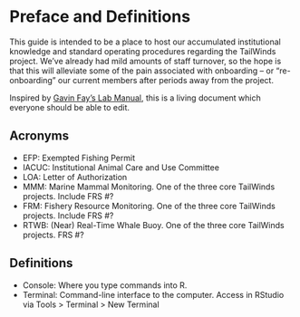 # Preface and Definitions {.unnumbered}

This guide is intended to be a place to host our accumulated institutional knowledge and standard operating procedures regarding the TailWinds project. We've already had mild amounts of staff turnover, so the hope is that this will alleviate some of the pain associated with onboarding -- or "re-onboarding" our current members after periods away from the project.

Inspired by [Gavin Fay's Lab Manual](https://thefaylab.github.io/lab-manual/), this is a living document which everyone should be able to edit.

## Acronyms

-   EFP: Exempted Fishing Permit
-   IACUC: Institutional Animal Care and Use Committee
-   LOA: Letter of Authorization
-   MMM: Marine Mammal Monitoring. One of the three core TailWinds projects. Include FRS #?
-   FRM: Fishery Resource Monitoring. One of the three core TailWinds projects. Include FRS #?
-   RTWB: (Near) Real-Time Whale Buoy. One of the three core TailWinds projects. FRS #?

## Definitions

-   Console: Where you type commands into R.
-   Terminal: Command-line interface to the computer. Access in RStudio via Tools \> Terminal \> New Terminal
